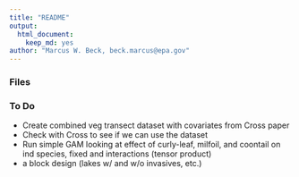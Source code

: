 ```yaml
---
title: "README"
output: 
  html_document:
    keep_md: yes
author: "Marcus W. Beck, beck.marcus@epa.gov"
---
```


### Files

### To Do

* Create combined veg transect dataset with covariates from Cross paper
* Check with Cross to see if we can use the dataset
* Run simple GAM looking at effect of curly-leaf, milfoil, and coontail on ind species, fixed and interactions (tensor product)
* a block design (lakes w/ and w/o invasives, etc.)
